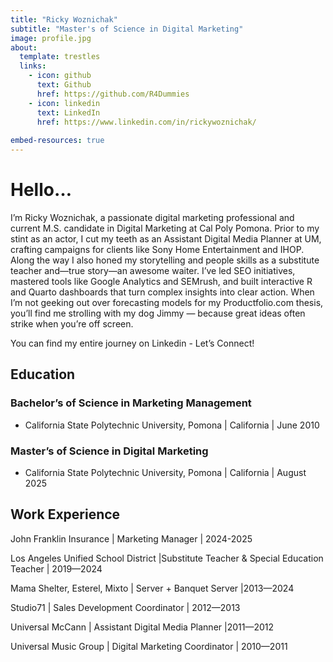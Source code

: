 ```yaml
---
title: "Ricky Woznichak"
subtitle: "Master's of Science in Digital Marketing"
image: profile.jpg
about: 
  template: trestles
  links:
    - icon: github
      text: Github
      href: https://github.com/R4Dummies
    - icon: linkedin
      text: LinkedIn
      href: https://www.linkedin.com/in/rickywoznichak/
      
embed-resources: true
---
```


# Hello...

I’m Ricky Woznichak, a passionate digital marketing professional and current M.S. candidate in Digital Marketing at Cal Poly Pomona. Prior to my stint as an actor, I cut my teeth as an Assistant Digital Media Planner at UM, crafting campaigns for clients like Sony Home Entertainment and IHOP. Along the way I also honed my storytelling and people skills as a substitute teacher and—true story—an awesome waiter. I’ve led SEO initiatives, mastered tools like Google Analytics and SEMrush, and built interactive R and Quarto dashboards that turn complex insights into clear action. When I’m not geeking out over forecasting models for my Productfolio.com thesis, you’ll find me strolling with my dog Jimmy — because great ideas often strike when you’re off screen.

You can find my entire journey on Linkedin - Let's Connect!

## Education

### Bachelor's of Science in Marketing Management

-   California State Polytechnic University, Pomona \| California \| June 2010

### Master's of Science in Digital Marketing

-   California State Polytechnic University, Pomona \| California \| August 2025

## Work Experience

John Franklin Insurance \| Marketing Manager \| 2024-2025

Los Angeles Unified School District \|Substitute Teacher & Special Education Teacher \| 2019—2024

Mama Shelter, Esterel, Mixto \| Server + Banquet Server \|2013—2024

Studio71 \| Sales Development Coordinator \| 2012—2013

Universal McCann \| Assistant Digital Media Planner \|2011—2012

Universal Music Group \| Digital Marketing Coordinator \| 2010—2011
